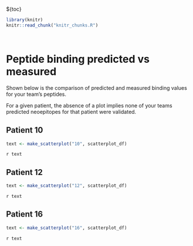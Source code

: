 ${toc}

```r
library(knitr)
knitr::read_chunk("knitr_chunks.R")
```

```r
```

```r
```
# Peptide binding predicted vs measured

Shown below is the comparison of predicted and measured binding values for your team's peptides.

For a given patient, the absence of a plot implies none of your teams predicted neoepitopes for that patient were validated.

## Patient 10
```r
text <- make_scatterplot("10", scatterplot_df)
```
`r text`

## Patient 12
```r
text <- make_scatterplot("12", scatterplot_df)
```
`r text`

## Patient 16
```r
text <- make_scatterplot("16", scatterplot_df)
```
`r text`
